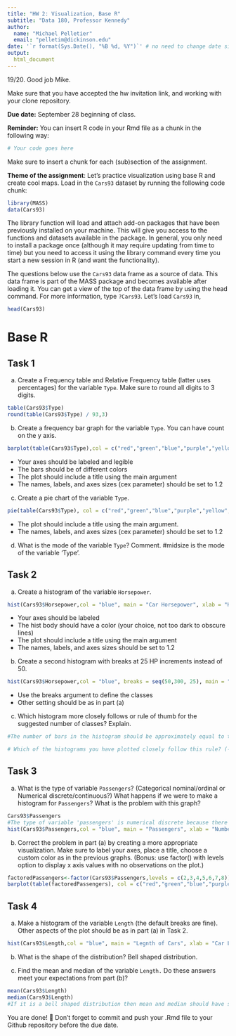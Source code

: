 ```yaml
---
title: "HW 2: Visualization, Base R"
subtitle: "Data 180, Professor Kennedy"
author: 
  name: "Michael Pelletier"
  email: "pelletim@dickinson.edu"
date: '`r format(Sys.Date(), "%B %d, %Y")`' # no need to change date since this line grabs today's date
output: 
  html_document
---
```

19/20. Good job Mike.

Make sure that you have accepted the hw invitation link, and working with your clone repository.

**Due date:** September 28 beginning of class.

**Reminder:** You can insert R code in your Rmd file as a chunk in the following way:
```r
# Your code goes here
```
Make sure to insert a chunk for each (sub)section of the assignment.

**Theme of the assignment**: Let's practice visualization using base R and create cool maps. Load in the `Cars93` dataset by running the following code chunk:

```r
library(MASS)
data(Cars93)
```

The library function will load and attach add-on packages that have been previously installed on your machine. This will give you access to the functions and datasets available in the package. In general, you only need to install a package once (although it may require updating from time to time) but you need to access it using the library command every time you start a new session in R (and want the functionality). 

The questions below use the `Cars93` data frame as a source of data. This data frame is part of the MASS package and becomes available after loading it. You can get a view of the top of the data frame by using the head command. For more information, type `?Cars93`. Let's load `Cars93` in,
```r
head(Cars93)
```

# Base R
## Task 1
a) Create a Frequency table and Relative Frequency table (latter uses percentages) for the variable `Type`. Make sure to round all digits to 3 digits.
```r
table(Cars93$Type)
round(table(Cars93$Type) / 93,3)
```
b) Create a frequency bar graph for the variable `Type`. You can have count on the y axis.
```r
barplot(table(Cars93$Type),col = c("red","green","blue","purple","yellow","white"), ylab = "count", xlab = "size",main = "Car Sizes",cex.axis = 1.2, cex.names = 1.2)
```

*	Your axes should be labeled and legible
*	The bars should be of different colors
*	The plot should include a title using the main argument
*	The names, labels, and axes sizes (cex parameter) should be set to 1.2

c) Create a pie chart of the variable `Type`.
```r
pie(table(Cars93$Type), col = c("red","green","blue","purple","yellow","white"), cex = 1.2 ,main = "Car Sizes" )
```

* The plot should include a title using the main argument.
*	The names, labels, and axes sizes (cex parameter) should be set to 1.2

d) What is the mode of the variable `Type`? Comment.
#midsize is the mode of the variable 'Type'.

## Task 2 
a) Create a histogram of the variable `Horsepower`.
```r
hist(Cars93$Horsepower,col = "blue", main = "Car Horsepower", xlab = "Horsepower", ylab = "Frequency", cex = 1.2)
```

*	Your axes should be labeled
*	The hist body should have a color (your choice, not too dark to obscure lines) 
*	The plot should include a title using the main argument
*	The names, labels, and axes sizes should be set to 1.2

b) Create a second histogram with breaks at 25 HP increments instead of 50.
```r
hist(Cars93$Horsepower,col = "blue", breaks = seq(50,300, 25), main = "Car Horsepower", xlab = "Horsepower", ylab = "Frequency", cex = 1.2)
```

* Use the breaks argument to define the classes
* Other setting should be as in part (a)

c) Which histogram more closely follows or rule of thumb for the suggested number of classes? Explain.
```r
#The number of bars in the histogram should be approximately equal to the square root of the number of observations, so the square root of 93 is about 9.6. There should be about 9.6 bars in the histogram. 

# Which of the histograms you have plotted closely follow this rule? (-1)
```


## Task 3 
a) What is the type of variable `Passengers`? (Categorical nominal/ordinal or Numerical discrete/continuous?) What happens if we were to make a histogram for `Passengers`? What is the problem with this graph?
```r
Cars93$Passengers
#The type of variable 'passengers' is numerical discrete because there are no decimals. The problem with this graph is that a histogram is not useful in this case because the variable 'passengers' is numerical discrete. In this case it doesn't make sense to use a histogram. 
hist(Cars93$Passengers,col = "blue", main = "Passengers", xlab = "Number of passenger", ylab = "Frequency", cex = 1.2)
```

b) Correct the problem in part (a) by creating a more appropriate visualization. Make sure to label your axes, place a title, choose a custom color as in the previous graphs. (Bonus: use factor() with levels option to display x axis values with no observations on the plot.)
```r
factoredPassengers<-factor(Cars93$Passengers,levels = c(2,3,4,5,6,7,8))
barplot(table(factoredPassengers), col = c("red","green","blue","purple","yellow","white","green"), ylab = "frequency of passengers", xlab = "number of passengers",main = "Passengers",cex.axis = 1.2, cex.names = 1.2)
```

## Task 4 
a) Make a histogram of the variable `Length` (the default breaks are fine). Other aspects of the plot should be as in part (a) in Task 2.
```r
hist(Cars93$Length,col = "blue", main = "Legnth of Cars", xlab = "Car Length", ylab = "Frequency", cex = 1.2)
```

b) What is the shape of the distribution?
Bell shaped distribution. 

c) Find the mean and median of the variable `Length.` Do these answers meet your expectations from part (b)?
```r
mean(Cars93$Length)
median(Cars93$Length)
#If it is a bell shaped distribution then mean and median should have similar values. In this case they are close to each other so these answers meet my expectations of what they should be. 
```

You are done! 🏁 Don't forget to commit and push your .Rmd file to your Github repository before the due date.


